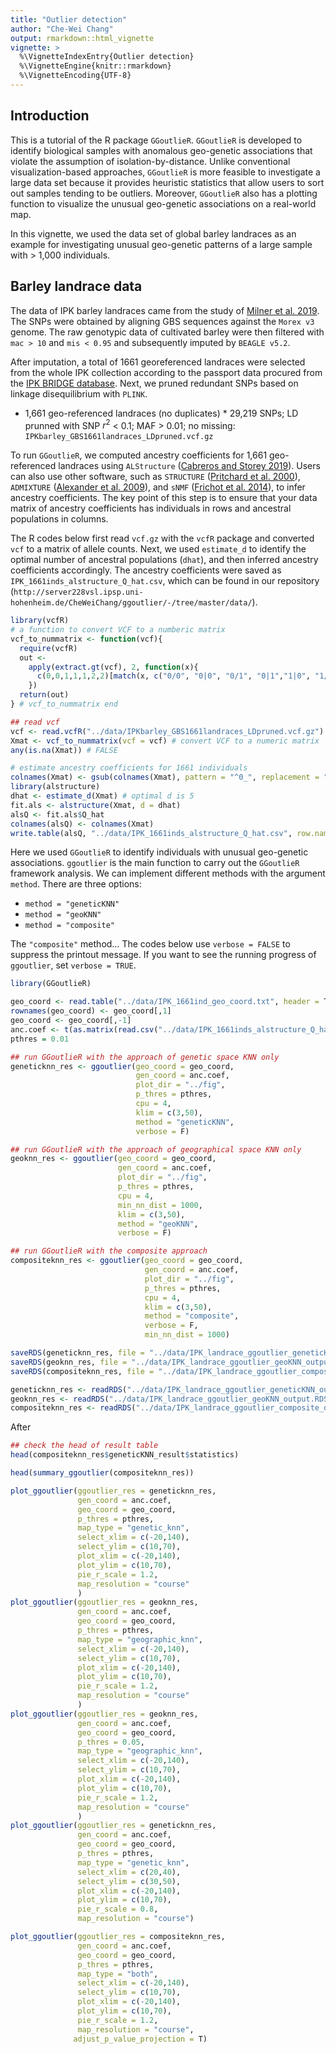 ```yaml
---
title: "Outlier detection"
author: "Che-Wei Chang"
output: rmarkdown::html_vignette
vignette: >
  %\VignetteIndexEntry{Outlier detection}
  %\VignetteEngine{knitr::rmarkdown}
  %\VignetteEncoding{UTF-8}
---
```


<!---
The dataset used in this walk through were obtained and pre-processed.
For details, see: http://server228vsl.ipsp.uni-hohenheim.de/CheWeiChang/ggnet/-/blob/master/analysis/data.Rmd

Files for demo were copied from `ggnet` repos and renamed to make them be easier to understand
`gbs_georef_1661inds_beagle_imputed_maf0.01_SNPonly_rmChrUn_LDprune0.1.vcf.gz` 
      -> `IPKbarley_GBS1661landraces_LDpruned.vcf.gz`
`georef_1661ind_geo_coord_for_locator.txt`
      -> `IPK_1661ind_geo_coord.txt`
`alstructure_Q_hat_1661inds.csv`
      -> `IPK_1661inds_alstructure_Q_hat.csv`
      
TO DO:
 - modify the plotting functions to take single input from ggoutlier -> switch plotting modes according to attributes
 - add progress bar to internal functions of ggoutlier
 - [done] make a function to summarize ggoutlier output
 - suppress library messages
 - make w_power separate?
--->

## Introduction

This is a tutorial of the R package `GGoutlieR`.
`GGoutlieR` is developed to identify biological samples with anomalous geo-genetic associations that violate the assumption of isolation-by-distance.
Unlike conventional visualization-based approaches, `GGoutlieR` is more feasible to investigate a large data set because it provides heuristic statistics that allow users to sort out samples tending to be outliers.
Moreover, `GGoutlieR` also has a plotting function to visualize the unusual geo-genetic associations on a real-world map.

In this vignette, we used the data set of global barley landraces as an example for investigating unusual geo-genetic patterns of a large sample with > 1,000 individuals.

## Barley landrace data

The data of IPK barley landraces came from the study of [Milner et al. 2019](https://www.nature.com/articles/s41588-018-0266-x).
The SNPs were obtained by aligning GBS sequences against the `Morex v3` genome.
The raw genotypic data of cultivated barley were then filtered with `mac > 10` and `mis < 0.95` and subsequently imputed by `BEAGLE v5.2`.

After imputation, a total of 1661 georeferenced landraces were selected from the whole IPK collection according to the passport data procured from the [IPK BRIDGE database](https://bridge.ipk-gatersleben.de/).
Next, we pruned redundant SNPs based on linkage disequilibrium with `PLINK`.

* 1,661 geo-referenced landraces (no duplicates)
      * 29,219 SNPs; LD prunned with SNP $r^2$ < 0.1; MAF > 0.01; no missing: `IPKbarley_GBS1661landraces_LDpruned.vcf.gz`  

To run `GGoutlieR`, we computed ancestry coefficients for 1,661 geo-referenced landraces using `ALStructure` ([Cabreros and Storey 2019](https://doi.org/10.1534/genetics.119.302159)).
Users can also use other software, such as `STRUCTURE` ([Pritchard et al. 2000](https://doi.org/10.1093/genetics/155.2.945)), `ADMIXTURE` ([Alexander et al. 2009](https://genome.cshlp.org/content/19/9/1655.short)), and `sNMF` ([Frichot et al. 2014](https://doi.org/10.1534/genetics.113.160572)), to infer ancestry coefficients.
The key point of this step is to ensure that your data matrix of ancestry coefficients has individuals in rows and ancestral populations in columns.

The R codes below first read `vcf.gz` with the `vcfR` package and converted `vcf` to a matrix of allele counts.
Next, we used `estimate_d` to identify the optimal number of ancestral populations (`dhat`), and then inferred ancestry coefficients accordingly.
The ancestry coefficients were saved as `IPK_1661inds_alstructure_Q_hat.csv`, which can be found in our repository (`http://server228vsl.ipsp.uni-hohenheim.de/CheWeiChang/ggoutlier/-/tree/master/data/`).

```r
library(vcfR)
# a function to convert VCF to a numberic matrix
vcf_to_nummatrix <- function(vcf){
  require(vcfR)
  out <-
    apply(extract.gt(vcf), 2, function(x){
      c(0,0,1,1,1,2,2)[match(x, c("0/0", "0|0", "0/1", "0|1","1|0", "1/1", "1|1"))]
    })
  return(out)
} # vcf_to_nummatrix end

## read vcf
vcf <- read.vcfR("../data/IPKbarley_GBS1661landraces_LDpruned.vcf.gz")
Xmat <- vcf_to_nummatrix(vcf = vcf) # convert VCF to a numeric matrix
any(is.na(Xmat)) # FALSE

# estimate ancestry coefficients for 1661 individuals
colnames(Xmat) <- gsub(colnames(Xmat), pattern = "^0_", replacement = "") # remove prefix
library(alstructure)
dhat <- estimate_d(Xmat) # optimal d is 5
fit.als <- alstructure(Xmat, d = dhat)
alsQ <- fit.als$Q_hat
colnames(alsQ) <- colnames(Xmat)
write.table(alsQ, "../data/IPK_1661inds_alstructure_Q_hat.csv", row.names = F, col.names = T, sep = ",")
```

Here we used `GGoutlieR` to identify individuals with unusual geo-genetic associations.
`ggoutlier` is the main function to carry out the `GGoutlieR` framework analysis.
We can implement different methods with the argument `method`. 
There are three options:

* `method = "geneticKNN"`
* `method = "geoKNN"`
* `method = "composite"`

The `"composite"` method...
The codes below use `verbose = FALSE` to suppress the printout message.
If you want to see the running progress of `ggoutlier`, set `verbose = TRUE`.

```r
library(GGoutlieR)

geo_coord <- read.table("../data/IPK_1661ind_geo_coord.txt", header = T, stringsAsFactors = F)
rownames(geo_coord) <- geo_coord[,1]
geo_coord <- geo_coord[,-1]
anc.coef <- t(as.matrix(read.csv("../data/IPK_1661inds_alstructure_Q_hat.csv", header = F, stringsAsFactors = F)))
pthres = 0.01

## run GGoutlieR with the approach of genetic space KNN only
geneticknn_res <- ggoutlier(geo_coord = geo_coord,
                            gen_coord = anc.coef,
                            plot_dir = "../fig", 
                            p_thres = pthres, 
                            cpu = 4, 
                            klim = c(3,50), 
                            method = "geneticKNN",
                            verbose = F)

## run GGoutlieR with the approach of geographical space KNN only
geoknn_res <- ggoutlier(geo_coord = geo_coord,
                        gen_coord = anc.coef,
                        plot_dir = "../fig", 
                        p_thres = pthres, 
                        cpu = 4,
                        min_nn_dist = 1000, 
                        klim = c(3,50), 
                        method = "geoKNN",
                        verbose = F)

## run GGoutlieR with the composite approach
compositeknn_res <- ggoutlier(geo_coord = geo_coord,
                              gen_coord = anc.coef,
                              plot_dir = "../fig", 
                              p_thres = pthres, 
                              cpu = 4, 
                              klim = c(3,50), 
                              method = "composite",
                              verbose = F,
                              min_nn_dist = 1000)
```

```r
saveRDS(geneticknn_res, file = "../data/IPK_landrace_ggoutlier_geneticKNN_output.RDS")
saveRDS(geoknn_res, file = "../data/IPK_landrace_ggoutlier_geoKNN_output.RDS")
saveRDS(compositeknn_res, file = "../data/IPK_landrace_ggoutlier_composite_output.RDS")

geneticknn_res <- readRDS("../data/IPK_landrace_ggoutlier_geneticKNN_output.RDS")
geoknn_res <- readRDS("../data/IPK_landrace_ggoutlier_geoKNN_output.RDS")
compositeknn_res <- readRDS("../data/IPK_landrace_ggoutlier_composite_output.RDS")
```

After 

```r
## check the head of result table
head(compositeknn_res$geneticKNN_result$statistics)

head(summary_ggoutlier(compositeknn_res))
```

```r

plot_ggoutlier(ggoutlier_res = geneticknn_res,
               gen_coord = anc.coef,
               geo_coord = geo_coord,
               p_thres = pthres,
               map_type = "genetic_knn",
               select_xlim = c(-20,140),
               select_ylim = c(10,70),
               plot_xlim = c(-20,140),
               plot_ylim = c(10,70),
               pie_r_scale = 1.2,
               map_resolution = "course"
               )
plot_ggoutlier(ggoutlier_res = geoknn_res,
               gen_coord = anc.coef,
               geo_coord = geo_coord,
               p_thres = pthres,
               map_type = "geographic_knn",
               select_xlim = c(-20,140),
               select_ylim = c(10,70),
               plot_xlim = c(-20,140),
               plot_ylim = c(10,70),
               pie_r_scale = 1.2,
               map_resolution = "course"
               )
plot_ggoutlier(ggoutlier_res = geoknn_res,
               gen_coord = anc.coef,
               geo_coord = geo_coord,
               p_thres = 0.05,
               map_type = "geographic_knn",
               select_xlim = c(-20,140),
               select_ylim = c(10,70),
               plot_xlim = c(-20,140),
               plot_ylim = c(10,70),
               pie_r_scale = 1.2,
               map_resolution = "course"
               )
plot_ggoutlier(ggoutlier_res = geneticknn_res,
               gen_coord = anc.coef,
               geo_coord = geo_coord,
               p_thres = pthres,
               map_type = "genetic_knn",
               select_xlim = c(20,40),
               select_ylim = c(30,50),
               plot_xlim = c(-20,140),
               plot_ylim = c(10,70),
               pie_r_scale = 0.8,
               map_resolution = "course")

plot_ggoutlier(ggoutlier_res = compositeknn_res,
               gen_coord = anc.coef,
               geo_coord = geo_coord,
               p_thres = pthres,
               map_type = "both",
               select_xlim = c(-20,140),
               select_ylim = c(10,70),
               plot_xlim = c(-20,140),
               plot_ylim = c(10,70),
               pie_r_scale = 1.2,
               map_resolution = "course",
              adjust_p_value_projection = T)

```

